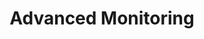 ---
id: advanced-monitoring
slug: /managing-applications/advanced-monitoring
title: Advanced Monitoring
---